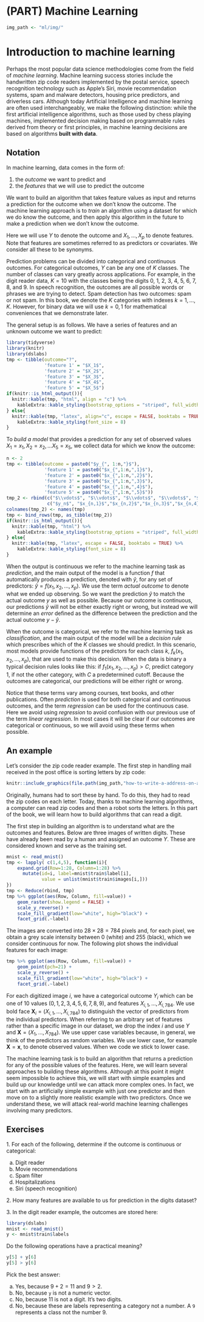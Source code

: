# (PART) Machine Learning {-}
```r
img_path <- "ml/img/"
```

# Introduction to machine learning

Perhaps the most popular data science methodologies come from the field of _machine learning_. Machine learning success stories include the handwritten zip code readers implemented by the postal service, speech recognition technology such as Apple's Siri, movie recommendation systems, spam and malware detectors, housing price predictors, and driverless cars. Although today Artificial Intelligence and machine learning are often used interchangeably, we make the following distinction: while the first artificial intelligence algorithms, such as those used by chess playing machines, implemented decision making based on programmable rules derived from theory or first principles, in machine learning decisions are based on algorithms **built with data**. 

## Notation

In machine learning, data comes in the form of:

1. the _outcome_ we want to predict and 
2. the _features_ that we will use to predict the outcome

We want to build an algorithm that takes feature values as input and returns a prediction for the outcome when we don't know the outcome. The machine learning approach is to _train_ an algorithm using a dataset for which we do know the outcome, and then apply this algorithm in the future to make a prediction when we don't know the outcome.

Here we will use $Y$ to denote the outcome and $X_1, \dots, X_p$ to denote features. Note that features are sometimes referred to as predictors or covariates. We consider all these to be synonyms.

Prediction problems can be divided into categorical and continuous outcomes. For categorical outcomes, $Y$ can be any one of $K$ classes. The number of classes can vary greatly across applications.
For example, in the digit reader data, $K=10$ with the classes being the digits 0, 1, 2, 3, 4, 5, 6, 7, 8, and 9. In speech recognition, the outcomes are all possible words or phrases we are trying to detect. Spam detection has two outcomes: spam or not spam. In this book, we denote the $K$ categories with indexes $k=1,\dots,K$. However, for binary data we will use $k=0,1$ for mathematical conveniences that we demonstrate later.

The general setup is as follows. We have a series of features and an unknown outcome we want to predict:

```r
library(tidyverse)
library(knitr)
library(dslabs)
tmp <- tibble(outcome="?", 
              'feature 1' = "$X_1$",
              'feature 2' = "$X_2$",
              'feature 3' = "$X_3$",
              'feature 4' = "$X_4$",
              'feature 5' = "$X_5$")
if(knitr::is_html_output()){
  knitr::kable(tmp, "html", align = "c") %>%
    kableExtra::kable_styling(bootstrap_options = "striped", full_width = FALSE)
} else{
  knitr::kable(tmp, "latex", align="c", escape = FALSE, booktabs = TRUE) %>%
    kableExtra::kable_styling(font_size = 8)
}
```

To _build a model_ that provides a prediction for any set of observed values $X_1=x_1, X_2=x_2, \dots X_5=x_5$, we collect data for which we know the outcome:

```r
n <- 2
tmp <- tibble(outcome = paste0("$y_{", 1:n,"}$"), 
              'feature 1' = paste0("$x_{",1:n,",1}$"),
              'feature 2' = paste0("$x_{",1:n,",2}$"),
              'feature 3' = paste0("$x_{",1:n,",3}$"),
              'feature 4' = paste0("$x_{",1:n,",4}$"),
              'feature 5' = paste0("$x_{",1:n,",5}$"))
tmp_2 <- rbind(c("$\\vdots$", "$\\vdots$", "$\\vdots$", "$\\vdots$", "$\\vdots$", "$\\vdots$"),
               c("$y_n$", "$x_{n,1}$","$x_{n,2}$","$x_{n,3}$","$x_{n,4}$","$x_{n,5}$"))
colnames(tmp_2) <- names(tmp)
tmp <- bind_rows(tmp, as_tibble(tmp_2))
if(knitr::is_html_output()){
  knitr::kable(tmp, "html") %>%
    kableExtra::kable_styling(bootstrap_options = "striped", full_width = FALSE)
} else{
  knitr::kable(tmp, "latex", escape = FALSE, booktabs = TRUE) %>%
    kableExtra::kable_styling(font_size = 8)
}
```

When the output is continuous we refer to the machine learning task as _prediction_, and the main output of the model is a function $f$ that automatically produces a prediction, denoted with $\hat{y}$, for any set of predictors: $\hat{y} = f(x_1, x_2, \dots, x_p)$.  We use the term _actual outcome_ to denote what we ended up observing. So we want the prediction $\hat{y}$ to match the actual outcome $y$ as well as possible. Because our outcome is continuous, our predictions $\hat{y}$ will not be either exactly right or wrong, but instead we will determine an _error_ defined as the difference between the prediction and the actual outcome $y - \hat{y}$.

When the outcome is categorical, we refer to the machine learning task as _classification_, and the main output of the model will be a _decision rule_ which prescribes which of the $K$ classes we should predict. In this scenario, most models provide functions of the predictors for each class $k$, $f_k(x_1, x_2, \dots, x_p)$, that are used to make this decision. When the data is binary a typical decision rules looks like this: if $f_1(x_1, x_2, \dots, x_p) > C$, predict category 1, if not the other category, with $C$ a predetermined cutoff. Because the outcomes are categorical, our predictions will be either right or wrong. 

Notice that these terms vary among courses, text books, and other publications. Often _prediction_ is used for both categorical and continuous outcomes, and the term _regression_ can be used for the continuous case. Here we avoid using _regression_ to avoid confusion with our previous use of the term _linear regression_. In most cases it will be clear if our outcomes are categorical or continuous, so we will avoid using these terms when possible. 

## An example 

Let's consider the zip code reader example. The first step in handling mail received in the post office is sorting letters by zip code:

```r
knitr::include_graphics(file.path(img_path,"how-to-write-a-address-on-an-envelope-how-to-write-the-address-on-an-envelope-write-address-on-envelope-india-finishedenvelope-x69070.png"))
```

Originally, humans had to sort these by hand. To do this, they had to read the zip codes on each letter. Today, thanks to machine learning algorithms, a computer can read zip codes and then a robot sorts the letters. In this part of the book, we will learn how to build algorithms that can read a digit.

The first step in building an algorithm is to understand 
what are the outcomes and features. Below are three images of written digits. These have already been read by a human and assigned an outcome $Y$. These are considered known and serve as the training set. 

```r
mnist <- read_mnist()
tmp <- lapply( c(1,4,5), function(i){
    expand.grid(Row=1:28, Column=1:28) %>%  
      mutate(id=i, label=mnist$train$label[i],  
             value = unlist(mnist$train$images[i,])) 
})
tmp <- Reduce(rbind, tmp)
tmp %>% ggplot(aes(Row, Column, fill=value)) + 
    geom_raster(show.legend = FALSE) + 
    scale_y_reverse() +
    scale_fill_gradient(low="white", high="black") +
    facet_grid(.~label)
```

The images are converted into $28 \times 28 = 784$ pixels and, for each pixel, we obtain a grey scale intensity between 0 (white) and 255 (black), which we consider continuous for now. The following plot shows the individual features for each image:

```r
tmp %>% ggplot(aes(Row, Column, fill=value)) + 
    geom_point(pch=21) + 
    scale_y_reverse() +
    scale_fill_gradient(low="white", high="black") +
    facet_grid(.~label)
```

For each digitized image $i$, we have a categorical outcome $Y_i$ which can be one of 10 values ($0,1,2,3,4,5,6,7,8,9$), and features $X_{i,1}, \dots, X_{i,784}$. We use bold face $\mathbf{X}_i = (X_{i,1}, \dots, X_{i,784})$ to distinguish the vector of predictors from the individual predictors. When referring to an arbitrary set of features rather than a specific image in our dataset, we drop the index $i$ and use $Y$ and $\mathbf{X} = (X_{1}, \dots, X_{784})$. We use upper case variables because, in general, we think of the predictors as random variables. We use lower case, for example $\mathbf{X} = \mathbf{x}$, to denote observed values. When we code we stick to lower case.

The machine learning task is to build an algorithm that returns a prediction for any of the possible values of the features. Here, we will learn several approaches to building these algorithms. Although at this point it might seem impossible to achieve this, we will start with simple examples and build up our knowledge until we can attack more complex ones. In fact, we start with an artificially simple example with just one predictor and then move on to a slightly more realistic example with two predictors. Once we understand these, we will attack real-world machine learning challenges involving many predictors.

## Exercises 

1\. For each of the following, determine if the outcome is continuous or categorical:

a. Digit reader
b. Movie recommendations
c. Spam filter
d. Hospitalizations
e. Siri (speech recognition)


2\. How many features are available to us for prediction in the digits dataset?

   
3\. In the digit reader example, the outcomes are stored here:

```r
library(dslabs)
mnist <- read_mnist()
y <- mnist$train$labels
```

Do the following operations have a practical meaning?
```r
y[5] + y[6]
y[5] > y[6]
```

Pick the best answer:

a. Yes, because $9 + 2 = 11$ and $9 > 2$.
b. No, because `y` is not a numeric vector.
c. No, because 11 is not a digit. It's two digits.
d. No, because these are labels representing a category not a number. A `9` represents a class not the number 9.

